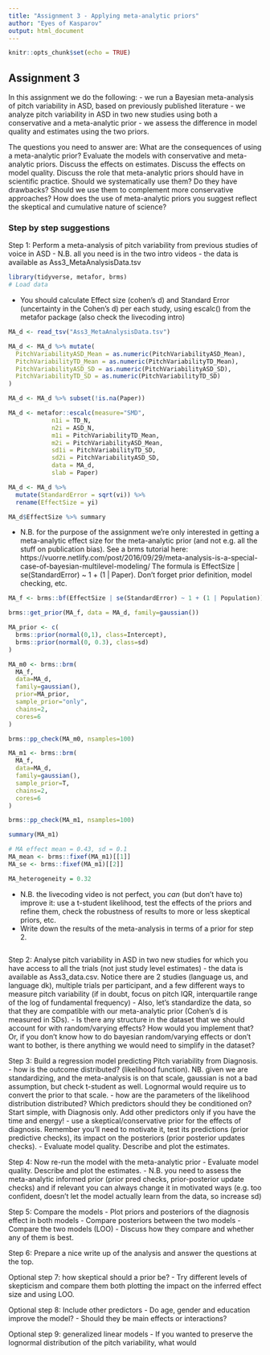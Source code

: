 ---
title: "Assignment 3 - Applying meta-analytic priors"
author: "Eyes of Kasparov"
output: html_document
---

```{r setup, include=FALSE}
knitr::opts_chunk$set(echo = TRUE)
```

## Assignment 3

In this assignment we do the following:
- we run a Bayesian meta-analysis of pitch variability in ASD, based on previously published literature
- we analyze pitch variability in ASD in two new studies using both a conservative and a meta-analytic prior
- we assess the difference in model quality and estimates using the two priors. 

The questions you need to answer are: What are the consequences of using a meta-analytic prior? Evaluate the models with conservative and meta-analytic priors. Discuss the effects on estimates. Discuss the effects on model quality. Discuss the role that meta-analytic priors should have in scientific practice. Should we systematically use them? Do they have drawbacks? Should we use them to complement more conservative approaches? How does the use of meta-analytic priors you suggest reflect the skeptical and cumulative nature of science?

### Step by step suggestions

Step 1: Perform a meta-analysis of pitch variability from previous studies of voice in ASD
- N.B. all you need is in the two intro videos
- the data is available as Ass3_MetaAnalysisData.tsv

```{r echo=F, include=F}
library(tidyverse, metafor, brms)
# Load data

```

- You should calculate Effect size (cohen's d) and Standard Error (uncertainty in the Cohen's d) per each study, using escalc() from the metafor package (also check the livecoding intro)

```{r}
MA_d <- read_tsv("Ass3_MetaAnalysisData.tsv")

MA_d <- MA_d %>% mutate(
  PitchVariabilityASD_Mean = as.numeric(PitchVariabilityASD_Mean),
  PitchVariabilityTD_Mean = as.numeric(PitchVariabilityTD_Mean),
  PitchVariabilityASD_SD = as.numeric(PitchVariabilityASD_SD),
  PitchVariabilityTD_SD = as.numeric(PitchVariabilityTD_SD)
)

MA_d <- MA_d %>% subset(!is.na(Paper))

MA_d <- metafor::escalc(measure="SMD",
            n1i = TD_N,
            n2i = ASD_N,
            m1i = PitchVariabilityTD_Mean,
            m2i = PitchVariabilityASD_Mean,
            sd1i = PitchVariabilityTD_SD,
            sd2i = PitchVariabilityASD_SD,
            data = MA_d,
            slab = Paper)

MA_d <- MA_d %>% 
  mutate(StandardError = sqrt(vi)) %>% 
  rename(EffectSize = yi)

MA_d$EffectSize %>% summary

```


- N.B. for the purpose of the assignment we're only interested in getting a meta-analytic effect size for the meta-analytic prior (and not e.g. all the stuff on publication bias). See a brms tutorial here: https://vuorre.netlify.com/post/2016/09/29/meta-analysis-is-a-special-case-of-bayesian-multilevel-modeling/ The formula is EffectSize | se(StandardError) ~ 1 + (1 | Paper). Don't forget prior definition, model checking, etc.

```{r}
MA_f <- brms::bf(EffectSize | se(StandardError) ~ 1 + (1 | Population))

brms::get_prior(MA_f, data = MA_d, family=gaussian())

MA_prior <- c(
  brms::prior(normal(0,1), class=Intercept),
  brms::prior(normal(0, 0.3), class=sd)
)

MA_m0 <- brms::brm(
  MA_f,
  data=MA_d,
  family=gaussian(),
  prior=MA_prior,
  sample_prior="only",
  chains=2,
  cores=6
)

brms::pp_check(MA_m0, nsamples=100)

MA_m1 <- brms::brm(
  MA_f,
  data=MA_d,
  family=gaussian(),
  sample_prior=T,
  chains=2,
  cores=6
)

brms::pp_check(MA_m1, nsamples=100)

summary(MA_m1)

# MA effect mean = 0.43, sd = 0.1
MA_mean <- brms::fixef(MA_m1)[[1]]
MA_se <- brms::fixef(MA_m1)[[2]]

MA_heterogeneity = 0.32

```

- N.B. the livecoding video is not perfect, you *can* (but don't have to) improve it: use a t-student likelihood, test the effects of the priors and refine them, check the robustness of results to more or less skeptical priors, etc. 
- Write down the results of the meta-analysis in terms of a prior for step 2.

```{r}

```


Step 2: Analyse pitch variability in ASD in two new studies for which you have access to all the trials (not just study level estimates)
- the data is available as Ass3_data.csv. Notice there are 2 studies (language us, and language dk), multiple trials per participant, and a few different ways to measure pitch variability (if in doubt, focus on pitch IQR, interquartile range of the log of fundamental frequency)
- Also, let's standardize the data, so that they are compatible with our meta-analytic prior (Cohen's d is measured in SDs).
- Is there any structure in the dataset that we should account for with random/varying effects? How would you implement that? Or, if you don't know how to do bayesian random/varying effects or don't want to bother, is there anything we would need to simplify in the dataset?

Step 3: Build a regression model predicting Pitch variability from Diagnosis.
- how is the outcome distributed? (likelihood function). NB. given we are standardizing, and the meta-analysis is on that scale, gaussian is not a bad assumption, but check t-student as well. Lognormal would require us to convert the prior to that scale.
- how are the parameters of the likelihood distribution distributed? Which predictors should they be conditioned on? Start simple, with Diagnosis only. Add other predictors only if you have the time and energy!
- use a skeptical/conservative prior for the effects of diagnosis. Remember you'll need to motivate it, test its predictions (prior predictive checks), its impact on the posteriors (prior posterior updates checks).
- Evaluate model quality. Describe and plot the estimates. 

Step 4: Now re-run the model with the meta-analytic prior
- Evaluate model quality. Describe and plot the estimates. 
- N.B. you need to assess the meta-analytic informed prior (prior pred checks, prior-posterior update checks) and if relevant you can always change it in motivated ways (e.g. too confident, doesn't let the model actually learn from the data, so increase sd)

Step 5: Compare the models
- Plot priors and posteriors of the diagnosis effect in both models
- Compare posteriors between the two models
- Compare the two models (LOO)
- Discuss how they compare and whether any of them is best.

Step 6: Prepare a nice write up of the analysis and answer the questions at the top.

Optional step 7: how skeptical should a prior be?
- Try different levels of skepticism and compare them both plotting the impact on the inferred effect size and using LOO.

Optional step 8: Include other predictors
- Do age, gender and education improve the model?
- Should they be main effects or interactions?

Optional step 9: generalized linear models
- If you wanted to preserve the lognormal distribution of the pitch variability, what would 
